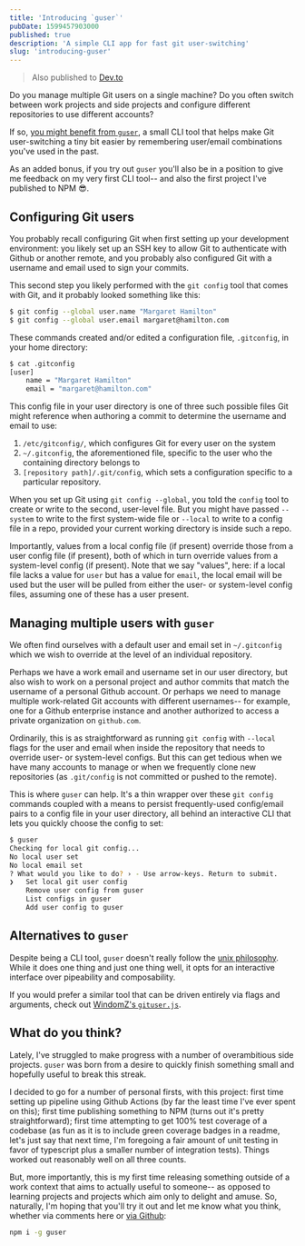 ```yaml
---
title: 'Introducing `guser`'
pubDate: 1599457903000
published: true
description: 'A simple CLI app for fast git user-switching'
slug: 'introducing-guser'
---
```


> Also published to [Dev.to](https://dev.to/krnsk0/introducing-guser-a-cli-tool-for-git-user-switching-lf6)

Do you manage multiple Git users on a single machine? Do you often switch between work projects and side projects and configure different repositories to use different accounts?

If so, [you might benefit from `guser`](https://www.npmjs.com/package/guser), a small CLI tool that helps make Git user-switching a tiny bit easier by remembering user/email combinations you've used in the past.

As an added bonus, if you try out `guser` you'll also be in a position to give me feedback on my very first CLI tool-- and also the first project I've published to NPM 😎.

## Configuring Git users
You probably recall configuring Git when first setting up your development environment: you likely set up an SSH key to allow Git to authenticate with Github or another remote, and you probably also configured Git with a username and email used to sign your commits.

This second step you likely performed with the `git config` tool that comes with Git, and it probably looked something like this:

```bash
$ git config --global user.name "Margaret Hamilton"
$ git config --global user.email margaret@hamilton.com
```

These commands created and/or edited a configuration file, `.gitconfig`, in your home directory:

```bash
$ cat .gitconfig
[user]
	name = "Margaret Hamilton"
	email = "margaret@hamilton.com"
```

This config file in your user directory is one of three such possible files Git might reference when authoring a commit to determine the username and email to use:

1. `/etc/gitconfig/`, which configures Git for every user on the system
2. `~/.gitconfig`, the aforementioned file, specific to the user who the containing directory belongs to
3. `[repository path]/.git/config`, which sets a configuration specific to a particular repository.

When you set up Git using `git config --global`, you told the `config` tool to create or write to the second, user-level file. But you might have passed `--system` to write to the first system-wide file or `--local` to write to a config file in a repo, provided your current working directory is inside such a repo.

Importantly, values from a local config file (if present) override those from a user config file (if present), both of which in turn override values from a system-level config (if present). Note that we say "values", here: if a local file lacks a value for `user` but has a value for `email`, the local email will be used but the user will be pulled from either the user- or system-level config files, assuming one of these has a user present.


## Managing multiple users with `guser`
We often find ourselves with a default user and email set in `~/.gitconfig` which we wish to override at the level of an individual repository.

Perhaps we have a work email and username set in our user directory, but also wish to work on a personal project and author commits that match the username of a personal Github account. Or perhaps we need to manage multiple work-related Git accounts with different usernames-- for example, one for a Github enterprise instance and another authorized to access a private organization on `github.com`.

Ordinarily, this is as straightforward as running `git config` with `--local` flags for the user and email when inside the repository that needs to override user- or system-level configs. But this can get tedious when we have many accounts to manage or when we frequently clone new repositories (as `.git/config` is not committed or pushed to the remote).

This is where `guser` can help. It's a thin wrapper over these `git config` commands coupled with a means to persist frequently-used config/email pairs to a config file in your user directory, all behind an interactive CLI that lets you quickly choose the config to set:

```bash
$ guser
Checking for local git config...
No local user set
No local email set
? What would you like to do? › - Use arrow-keys. Return to submit.
❯   Set local git user config
    Remove user config from guser
    List configs in guser
    Add user config to guser
```

## Alternatives to `guser`

Despite being a CLI tool, `guser` doesn't really follow the [unix philosophy](https://en.wikipedia.org/wiki/Unix_philosophy#:~:text=The%20Unix%20philosophy%20is%20documented,%2C%20as%20yet%20unknown%2C%20program.). While it does one thing and just one thing well, it opts for an interactive interface over pipeability and composability.

If you would prefer a similar tool that can be driven entirely via flags and arguments, check out [WindomZ's `gituser.js`](https://github.com/WindomZ/gituser.js).

## What do you think?
Lately, I've struggled to make progress with a number of overambitious side projects. `guser` was born from a desire to quickly finish something small and hopefully useful to break this streak.

I decided to go for a number of personal firsts, with this project: first time setting up  pipeline using Github Actions (by far the least time I've ever spent on this); first time publishing something to NPM (turns out it's pretty straightforward); first time attempting to get 100% test coverage of a codebase (as fun as it is to include green coverage badges in a readme, let's just say that next time, I'm foregoing a fair amount of unit testing in favor of typescript plus a smaller number of integration tests). Things worked out reasonably well on all three counts.

But, more importantly, this is my first time releasing something outside of a work context that aims to actually useful to someone-- as opposed to learning projects and projects which aim only to delight and amuse. So, naturally, I'm hoping that you'll try it out and let me know what you think, whether via comments here or [via Github](https://github.com/krnsk0/guser):

```bash
npm i -g guser
```
